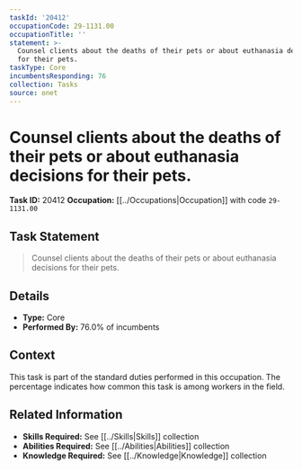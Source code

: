```yaml
---
taskId: '20412'
occupationCode: 29-1131.00
occupationTitle: ''
statement: >-
  Counsel clients about the deaths of their pets or about euthanasia decisions
  for their pets.
taskType: Core
incumbentsResponding: 76
collection: Tasks
source: onet
---
```

# Counsel clients about the deaths of their pets or about euthanasia decisions for their pets.

**Task ID:** 20412
**Occupation:** [[../Occupations|Occupation]] with code `29-1131.00`

## Task Statement

> Counsel clients about the deaths of their pets or about euthanasia decisions for their pets.

## Details

- **Type:** Core
- **Performed By:** 76.0% of incumbents

## Context

This task is part of the standard duties performed in this occupation. The percentage indicates how common this task is among workers in the field.

## Related Information

- **Skills Required:** See [[../Skills|Skills]] collection
- **Abilities Required:** See [[../Abilities|Abilities]] collection
- **Knowledge Required:** See [[../Knowledge|Knowledge]] collection
